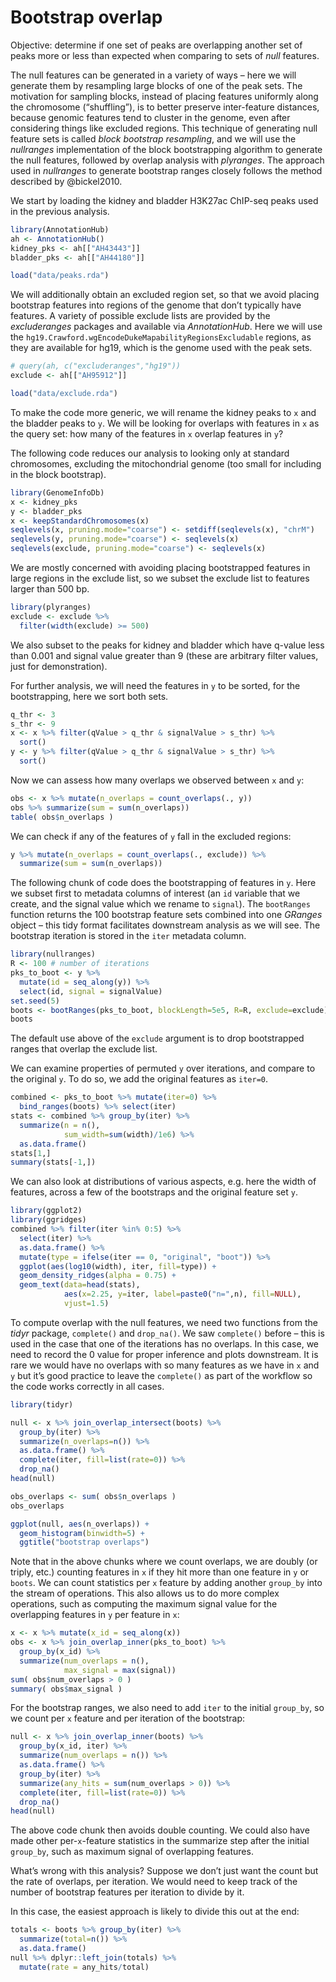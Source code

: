 # Bootstrap overlap

Objective: determine if one set of peaks are overlapping another set
of peaks more or less than expected when comparing to sets of *null*
features.

The null features can be generated in a variety of ways -- here we
will generate them by resampling large blocks of one of the peak
sets. The motivation for sampling blocks, instead of placing features
uniformly along the chromosome ("shuffling"), is to better preserve
inter-feature distances, because genomic features tend to cluster in
the genome, even after considering things like excluded regions. This
technique of generating null feature sets is called *block bootstrap
resampling*, and we will use the *nullranges* implementation of the
block bootstrapping algorithm to generate the null features, followed
by overlap analysis with *plyranges*. The approach used in
*nullranges* to generate bootstrap ranges closely follows the method
described by @bickel2010.

We start by loading the kidney and bladder H3K27ac ChIP-seq peaks used
in the previous analysis.

```r
library(AnnotationHub)
ah <- AnnotationHub()
kidney_pks <- ah[["AH43443"]]
bladder_pks <- ah[["AH44180"]]
```

```r
load("data/peaks.rda")
```

We will additionally obtain an excluded region set, so that we avoid
placing bootstrap features into regions of the genome that don't
typically have features. A variety of possible exclude lists are
provided by the *excluderanges* packages and available via
*AnnotationHub*. Here we will use the 
`hg19.Crawford.wgEncodeDukeMapabilityRegionsExcludable` regions, as
they are available for hg19, which is the genome used with the peak
sets.

```r
# query(ah, c("excluderanges","hg19"))
exclude <- ah[["AH95912"]]
```

```r
load("data/exclude.rda")
```

To make the code more generic, we will rename the kidney peaks to `x`
and the bladder peaks to `y`. We will be looking for overlaps with
features in `x` as the query set: how many of the features in `x`
overlap features in `y`?

The following code reduces our analysis to looking only at standard
chromosomes, excluding the mitochondrial genome (too small for
including in the block bootstrap). 

```r
library(GenomeInfoDb)
x <- kidney_pks
y <- bladder_pks
x <- keepStandardChromosomes(x)
seqlevels(x, pruning.mode="coarse") <- setdiff(seqlevels(x), "chrM")
seqlevels(y, pruning.mode="coarse") <- seqlevels(x)
seqlevels(exclude, pruning.mode="coarse") <- seqlevels(x)
```

We are mostly concerned with avoiding placing bootstrapped features in
large regions in the exclude list, so we subset the exclude list to
features larger than 500 bp.

```r
library(plyranges)
exclude <- exclude %>%
  filter(width(exclude) >= 500)
```

We also subset to the peaks for kidney and bladder which have q-value
less than 0.001 and signal value greater than 9 (these are arbitrary
filter values, just for demonstration).

For further analysis, we will need the features in `y` to be sorted,
for the bootstrapping, here we sort both sets.

```r
q_thr <- 3
s_thr <- 9
x <- x %>% filter(qValue > q_thr & signalValue > s_thr) %>%
  sort()
y <- y %>% filter(qValue > q_thr & signalValue > s_thr) %>%
  sort()
```

Now we can assess how many overlaps we observed between `x` and `y`:

```r
obs <- x %>% mutate(n_overlaps = count_overlaps(., y))
obs %>% summarize(sum = sum(n_overlaps))
table( obs$n_overlaps )
```

We can check if any of the features of `y` fall in the excluded
regions: 

```r
y %>% mutate(n_overlaps = count_overlaps(., exclude)) %>%
  summarize(sum = sum(n_overlaps))
```

The following chunk of code does the bootstrapping of features in
`y`. Here we subset first to metadata columns of interest (an `id`
variable that we create, and the signal value which we rename to
`signal`). The `bootRanges` function returns the 100 bootstrap
feature sets combined into one *GRanges* object -- this tidy format
facilitates downstream analysis as we will see. The bootstrap
iteration is stored in the `iter` metadata column.

```r
library(nullranges)
R <- 100 # number of iterations
pks_to_boot <- y %>%
  mutate(id = seq_along(y)) %>%
  select(id, signal = signalValue)
set.seed(5)
boots <- bootRanges(pks_to_boot, blockLength=5e5, R=R, exclude=exclude)
boots
```

The default use above of the `exclude` argument is to drop bootstrapped
ranges that overlap the exclude list.

We can examine properties of permuted `y` over iterations, and compare
to the original `y`. To do so, we add the original features as `iter=0`.

```r
combined <- pks_to_boot %>% mutate(iter=0) %>%
  bind_ranges(boots) %>% select(iter)
stats <- combined %>% group_by(iter) %>%
  summarize(n = n(),
            sum_width=sum(width)/1e6) %>%
  as.data.frame()
stats[1,]
summary(stats[-1,])
```

We can also look at distributions of various aspects, e.g. here the
width of features, across a few of the bootstraps and the original
feature set `y`.

```r
library(ggplot2)
library(ggridges)
combined %>% filter(iter %in% 0:5) %>%
  select(iter) %>%
  as.data.frame() %>%
  mutate(type = ifelse(iter == 0, "original", "boot")) %>%
  ggplot(aes(log10(width), iter, fill=type)) +
  geom_density_ridges(alpha = 0.75) +
  geom_text(data=head(stats),
            aes(x=2.25, y=iter, label=paste0("n=",n), fill=NULL),
            vjust=1.5)
```

To compute overlap with the null features, we need two functions from the
*tidyr* package, `complete()` and `drop_na()`. We saw `complete()`
before -- this is used in the case that one of the iterations has no
overlaps. In this case, we need to record the 0 value for proper
inference and plots downstream. It is rare we would have no overlaps
with so many features as we have in `x` and `y` but it's good practice
to leave the `complete()` as part of the workflow so the code works
correctly in all cases.

```r
library(tidyr)
```

```r
null <- x %>% join_overlap_intersect(boots) %>%
  group_by(iter) %>%
  summarize(n_overlaps=n()) %>%
  as.data.frame() %>%
  complete(iter, fill=list(rate=0)) %>%
  drop_na()
head(null)
```

```r
obs_overlaps <- sum( obs$n_overlaps )
obs_overlaps
```

```r
ggplot(null, aes(n_overlaps)) +
  geom_histogram(binwidth=5) +
  ggtitle("bootstrap overlaps")
```

Note that in the above chunks where we count overlaps, we are doubly
(or triply, etc.) counting features in `x` if they hit more than one
feature in `y` or `boots`. We can count statistics per `x` feature by
adding another `group_by` into the stream of operations. This also
allows us to do more complex operations, such as computing the
maximum signal value for the overlapping features in `y` per feature
in `x`:


```r
x <- x %>% mutate(x_id = seq_along(x))
obs <- x %>% join_overlap_inner(pks_to_boot) %>%
  group_by(x_id) %>%
  summarize(num_overlaps = n(),
            max_signal = max(signal))
sum( obs$num_overlaps > 0 )
summary( obs$max_signal )
```

For the bootstrap ranges, we also need to add `iter` to the initial
`group_by`, so we count per `x` feature and per iteration of the
bootstrap: 

```r
null <- x %>% join_overlap_inner(boots) %>%
  group_by(x_id, iter) %>%
  summarize(num_overlaps = n()) %>%
  as.data.frame() %>%
  group_by(iter) %>%
  summarize(any_hits = sum(num_overlaps > 0)) %>%
  complete(iter, fill=list(rate=0)) %>%
  drop_na()
head(null)
```

The above code chunk then avoids double counting. We could also have
made other per-`x`-feature statistics in the summarize step after the
initial `group_by`, such as maximum signal of overlapping features.

What's wrong with this analysis? Suppose we don't just want the count
but the rate of overlaps, per iteration. We would need to keep track
of the number of bootstrap features per iteration to divide by it.

In this case, the easiest approach is likely to divide this out at the
end:

```r
totals <- boots %>% group_by(iter) %>%
  summarize(total=n()) %>%
  as.data.frame()
null %>% dplyr::left_join(totals) %>%
  mutate(rate = any_hits/total)
```
